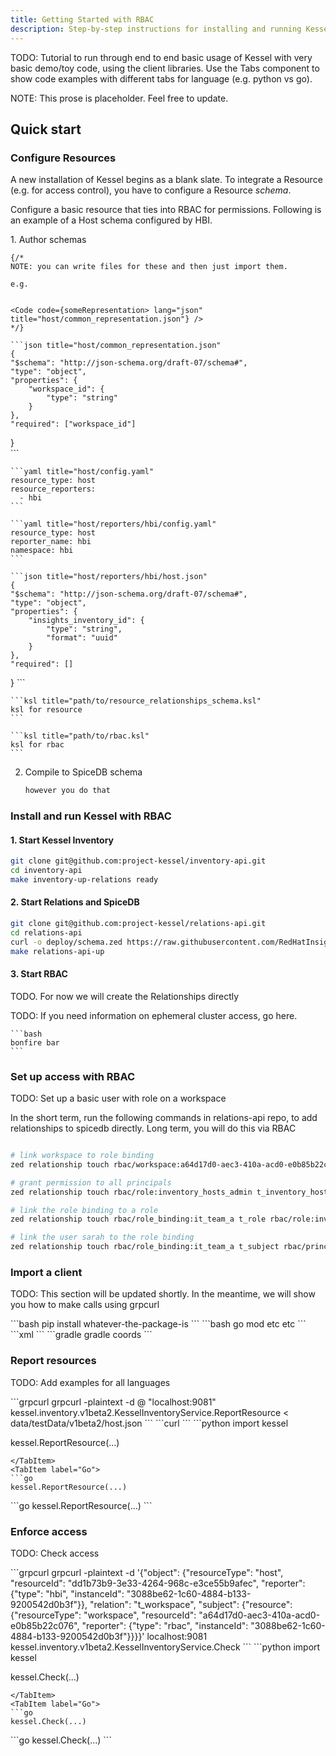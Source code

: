 ```yaml
---
title: Getting Started with RBAC
description: Step-by-step instructions for installing and running Kessel with your first managed and access controlled resource.
---
```



TODO: Tutorial to run through end to end basic usage of Kessel with very basic demo/toy code, using the client libraries.
Use the Tabs component to show code examples with different tabs for language (e.g. python vs go).

NOTE: This prose is placeholder. Feel free to update.

## Quick start

### Configure Resources

A new installation of Kessel begins as a blank slate. To integrate a Resource (e.g. for access control), you have to configure a Resource _schema_.

Configure a basic resource that ties into RBAC for permissions. Following is an example of a Host schema configured by HBI.

<Steps>
1. Author schemas

    {/* 
    NOTE: you can write files for these and then just import them.

    e.g.


    <Code code={someRepresentation> lang="json" title="host/common_representation.json"} />
    */}

    ```json title="host/common_representation.json"
    {
    "$schema": "http://json-schema.org/draft-07/schema#",
    "type": "object",
    "properties": {
        "workspace_id": {
            "type": "string"
        }
    },
    "required": ["workspace_id"]
   }    
    ```

    ```yaml title="host/config.yaml"
    resource_type: host
    resource_reporters:
      - hbi
    ```

    ```yaml title="host/reporters/hbi/config.yaml"
    resource_type: host
    reporter_name: hbi
    namespace: hbi
    ```

    ```json title="host/reporters/hbi/host.json"
    {
    "$schema": "http://json-schema.org/draft-07/schema#",
    "type": "object",
    "properties": {
        "insights_inventory_id": {
            "type": "string",
            "format": "uuid"
        }
    },
    "required": []
   }
    ```

    ```ksl title="path/to/resource_relationships_schema.ksl"
    ksl for resource
    ```

    ```ksl title="path/to/rbac.ksl"
    ksl for rbac
    ```
2. Compile to SpiceDB schema

    ```bash
    however you do that
    ```
</Steps>

### Install and run Kessel with RBAC

<Tabs>
  <TabItem label="Docker compose">

#### 1. Start Kessel Inventory

```bash
git clone git@github.com:project-kessel/inventory-api.git
cd inventory-api
make inventory-up-relations ready
```

#### 2. Start Relations and SpiceDB

```bash
git clone git@github.com:project-kessel/relations-api.git
cd relations-api
curl -o deploy/schema.zed https://raw.githubusercontent.com/RedHatInsights/rbac-config/refs/heads/master/configs/prod/schemas/schema.zed
make relations-api-up 
```
  
#### 3. Start RBAC

TODO. For now we will create the Relationships directly

  </TabItem>
  
  <TabItem label="bonfire">
    <Aside title="Red Hatter?">
    TODO: If you need information on ephemeral cluster access, go here.
    </Aside>

    ```bash
    bonfire bar
    ```
  </TabItem>
</Tabs>

### Set up access with RBAC

TODO: Set up a basic user with role on a workspace

In the short term, run the following commands in relations-api repo,
to add relationships to spicedb directly. 
Long term, you will do this via RBAC

```bash

# link workspace to role binding
zed relationship touch rbac/workspace:a64d17d0-aec3-410a-acd0-e0b85b22c076 t_binding rbac/role_binding:it_team_a --endpoint "$SPICEDB_IP:50051" --token foobar --insecure 

# grant permission to all principals
zed relationship touch rbac/role:inventory_hosts_admin t_inventory_hosts_read "rbac/principal:sarah" --endpoint "$SPICEDB_IP:50051" --token foobar --insecure 

# link the role binding to a role
zed relationship touch rbac/role_binding:it_team_a t_role rbac/role:inventory_hosts_admin --endpoint "$SPICEDB_IP:50051" --token foobar --insecure

# link the user sarah to the role binding
zed relationship touch rbac/role_binding:it_team_a t_subject rbac/principal:sarah --endpoint "$SPICEDB_IP:50051" --token foobar --insecure

```

### Import a client

TODO: This section will be updated shortly. 
In the meantime, we will show you how to make calls using grpcurl

<Tabs syncKey="language">
  <TabItem label="Python">
  ```bash
  pip install whatever-the-package-is
  ```
  </TabItem>
  <TabItem label="Go">
  ```bash
  go mod etc etc
  ```
  </TabItem>
  <TabItem label="Java (Maven)">
  ```xml
  <maven coords></maven coords>
  ```
  </TabItem>
  <TabItem label="Java (Gradle)">
  ```gradle
  gradle coords
  ```
  </TabItem>
</Tabs>

### Report resources

TODO: Add examples for all languages

<Tabs syncKey="language">
  <TabItem label="grpcurl">
  ```grpcurl
  grpcurl -plaintext -d @ "localhost:9081" kessel.inventory.v1beta2.KesselInventoryService.ReportResource < data/testData/v1beta2/host.json
  ```
  </TabItem>
  <TabItem label="curl">
  ```curl
  ```
  </TabItem>
  <TabItem label="Python">
  ```python
  import kessel

  kessel.ReportResource(...)
  ```
  </TabItem>
  <TabItem label="Go">
  ```go
  kessel.ReportResource(...)
  ```
  </TabItem>
  <TabItem label="Java">
  ```go
  kessel.ReportResource(...)
  ```
  </TabItem>
</Tabs>

### Enforce access

TODO: Check access

<Tabs syncKey="language">
  <TabItem label="gRPCurl">
  ```grpcurl
  grpcurl -plaintext -d '{"object": {"resourceType": "host", "resourceId": "dd1b73b9-3e33-4264-968c-e3ce55b9afec", "reporter": {"type": "hbi", "instanceId": "3088be62-1c60-4884-b133-9200542d0b3f"}}, "relation": "t_workspace", "subject": {"resource": {"resourceType": "workspace", "resourceId": "a64d17d0-aec3-410a-acd0-e0b85b22c076", "reporter": {"type": "rbac", "instanceId": "3088be62-1c60-4884-b133-9200542d0b3f"}}}}' localhost:9081 kessel.inventory.v1beta2.KesselInventoryService.Check
  ```
  </TabItem>
  <TabItem label="Python">
  ```python
  import kessel

  kessel.Check(...)
  ```
  </TabItem>
  <TabItem label="Go">
  ```go
  kessel.Check(...)
  ```
  </TabItem>
  <TabItem label="Java">
  ```go
  kessel.Check(...)
  ```
  </TabItem>
</Tabs>

